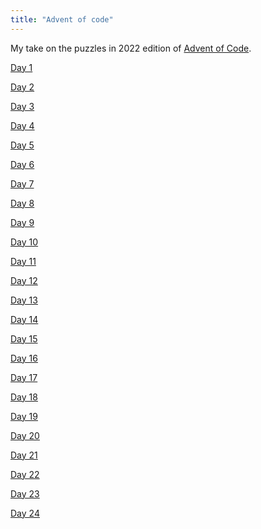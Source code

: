 ```yaml
---
title: "Advent of code"
---
```


My take on the puzzles in 2022 edition of [Advent of Code](https://adventofcode.com/2022).

::: calendar
::: active
[Day 1](Day_1.html)
:::
::: day
[Day 2](Day_2.html)
:::
::: day
[Day 3](Day_3.html)
:::
::: day
[Day 4](Day_4.html)
:::
::: day
[Day 5](Day_5.html)
:::
::: day
[Day 6](Day_6.html)
:::
::: day
[Day 7](Day_7.html)
:::
::: day
[Day 8](Day_8.html)
:::
::: day
[Day 9](Day_9.html)
:::
::: day
[Day 10](Day_10.html)
:::
::: day
[Day 11](Day_11.html)
:::
::: day
[Day 12](Day_12.html)
:::
::: day
[Day 13](Day_13.html)
:::
::: day
[Day 14](Day_14.html)
:::
::: day
[Day 15](Day_15.html)
:::
::: day
[Day 16](Day_16.html)
:::
::: day
[Day 17](Day_17.html)
:::
::: day
[Day 18](Day_18.html)
:::
::: day
[Day 19](Day_19.html)
:::
::: day
[Day 20](Day_20.html)
:::
::: day
[Day 21](Day_21.html)
:::
::: day
[Day 22](Day_22.html)
:::
::: day
[Day 23](Day_23.html)
:::
::: day
[Day 24](Day_24.html)
:::
:::
